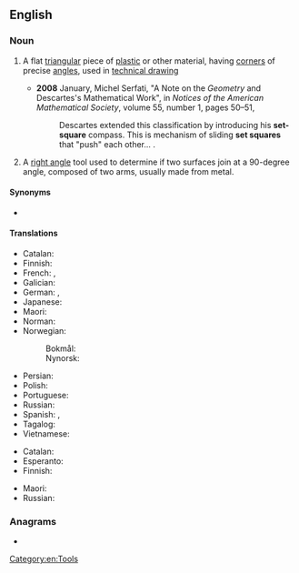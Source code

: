 ==English==
{{wikipedia}}
{{rfi|en}}

===Noun===
{{en-noun}}

# {{lb|en|UK}} A flat [[triangular]] piece of [[plastic]] or other material, having [[corner]]s of precise [[angle]]s, used in [[technical drawing]]
#* '''2008''' January, Michel Serfati, "A Note on the ''Geometry'' and Descartes's Mathematical Work", in ''Notices of the American Mathematical Society'', volume 55, number 1, pages 50–51,
#*: Descartes extended this classification by introducing his '''set-square''' compass. This is mechanism of sliding '''set squares''' that "push" each other...&nbsp;.
# A [[right angle]] tool used to determine if two surfaces join at a 90-degree angle, composed of two arms, usually made from metal.

====Synonyms====
* {{s|flat triangular piece of plastic}} {{l|en|triangle}}

====Translations====
{{trans-top|flat triangular piece of plastic or other material used in technical drawing}}
* Catalan: {{t+|ca|escaire}}
* Finnish: {{t|fi|kolmioviivain}}
* French: {{t|fr|demi-carré|m}}, {{t+|fr|équerre|f}}
* Galician: {{t+|gl|escuadro|m}}
* German: {{t+|de|Geodreieck|n}}, {{t|de|Geometrie-Dreieck|n}}
* Japanese: {{t|ja|三角定規|tr=sankaku jōgi}}
* Maori: {{t|mi|tāhāngai}}
* Norman: {{t|nrf|êtchèrre|f}}
* Norwegian:
*: Bokmål: {{t|nb|vinkelhake|m}}
*: Nynorsk: {{t|nn|vinkelhake|m}}
{{trans-mid}}
* Persian: {{t+|fa|گونیا|tr=gunyâ|sc=fa-Arab}}
* Polish: {{t+|pl|ekierka|f}}
* Portuguese: {{t+|pt|esquadro|m}}
* Russian: {{t|ru|геодези́ческий транспорти́р|m}}
* Spanish: {{t+|es|cartabón|m}}, {{t+|es|escuadra|f}}
* Tagalog: {{t|tl|tatsihang galod}}
* Vietnamese: {{t|vi|ê-ke}}
{{trans-bottom}}

{{trans-top|right angle tool}}
* Catalan: {{t+|ca|escaire}}
* Esperanto: {{t|eo|angulilo}}
* Finnish: {{t+|fi|suorakulma}}
{{trans-mid}}
* Maori: {{t|mi|tāhāngai}}
* Russian: {{t+|ru|науго́льник|m}}
{{trans-bottom}}

===Anagrams===
* {{anagrams|en|a=aeeqrsstu|sequestra}}

[[Category:en:Tools]]